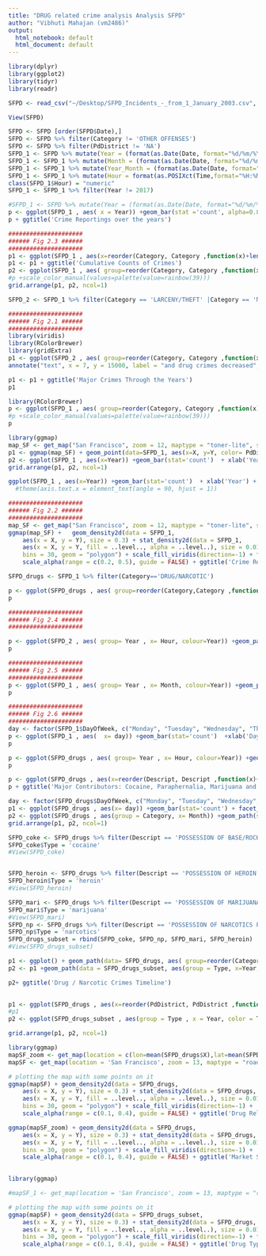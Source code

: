 ```yaml
---
title: "DRUG related crime analysis Analysis SFPD"
author: "Vibhuti Mahajan (vm2486)"
output:
  html_notebook: default
  html_document: default
---
```




```r
library(dplyr)
library(ggplot2)
library(tidyr)
library(readr)
```

```r
SFPD <- read_csv("~/Desktop/SFPD_Incidents_-_from_1_January_2003.csv", col_types = cols(Date = col_date(format = "%m/%d/%Y"), Time = col_character()))

```

```r
View(SFPD)
```

```r
SFPD <- SFPD [order(SFPD$Date),]
SFPD <- SFPD %>% filter(Category != 'OTHER OFFENSES')
SFPD <- SFPD %>% filter(PdDistrict != 'NA')
SFPD_1 <- SFPD %>% mutate(Year = (format(as.Date(Date, format="%d/%m/%Y"),"%Y")))
SFPD_1 <- SFPD_1 %>% mutate(Month = (format(as.Date(Date, format="%d/%m/%Y"),"%m")))
SFPD_1 <- SFPD_1 %>% mutate(Year_Month = (format(as.Date(Date, format="%d/%m/%Y"),"%Y/%m")))
SFPD_1 <- SFPD_1 %>% mutate(Hour = format(as.POSIXct(Time,format="%H:%M"),"%H"))
class(SFPD_1$Hour) = "numeric"
SFPD_1 <- SFPD_1 %>% filter(Year != 2017)
```

```r
#SFPD_1 <- SFPD %>% mutate(Year = (format(as.Date(Date, format="%d/%m/%Y"),"%Y")))
p <- ggplot(SFPD_1 , aes( x = Year)) +geom_bar(stat ='count', alpha=0.8)  +xlab('Year') + geom_vline(xintercept = 9, colour ='red', linetype = "dashed") + annotate("text", label = "App Launched", x = 11, y = 125000, color = "red", size= 4.3)
p + ggtitle('Crime Reportings over the years')
```
```r

#####################
###### Fig 2.3 ######
#####################
p1 <- ggplot(SFPD_1 , aes(x=reorder(Category, Category ,function(x)+length(x) ))) +geom_bar(stat='count') + geom_vline(xintercept = 33, color = 'red', linetype= 'dashed') + annotate("text", x = 35, y = 270000, label = "Major Crimes by Count" , color = 'red', size=7) + coord_flip() + xlab('Crime Category') + theme_grey(16)
p1 <- p1 + ggtitle('Cumulative Counts of Crimes') 
p2 <- ggplot(SFPD_1 , aes( group=reorder(Category, Category ,function(x)+length(x) ),x = Year, colour= reorder(Category, Category ,function(x)+length(x) ))) +geom_path(stat ='count')  +xlab('Year')+scale_colour_discrete('Category of Crime') + ggtitle('Crime Trends') + theme(legend.position="bottom") + theme_grey(16)
#p +scale_color_manual(values=palette(value=rainbow(39))) 
grid.arrange(p1, p2, ncol=1)
```

```r
SFPD_2 <- SFPD_1 %>% filter(Category == 'LARCENY/THEFT' |Category == 'NON-CRIMINAL' |Category == 'ASSAULT' |Category == 'VEHICLE THEFT' |Category == 'DRUG/NARCOTIC'  )
```

```r
#####################
###### Fig 2.1 ######
#####################
library(viridis)
library(RColorBrewer)
library(gridExtra)
p1 <- ggplot(SFPD_2 , aes( group=reorder(Category, Category ,function(x)-length(x) ),x = Year, colour= reorder(Category, Category ,function(x)-length(x) ))) +geom_path(stat ='count')  +xlab('Year')+scale_color_viridis('Category of Crime', discrete = T) + ylim(0,45000) + annotate("text", x = 3, y = 20000, label = "Vehicle Theft Decrease", size=2.5) + annotate("text", x = 8, y = 30000, label = "Larceny and Theft Increase", size=2.5) + annotate("text", x = 7, y = 17500, label = "Non-criminal offences increased", size=2.5)+
annotate("text", x = 7, y = 15000, label = "and drug crimes decreased", size=2.5)

p1 <- p1 + ggtitle('Major Crimes Through the Years')
p1
```

```r
library(RColorBrewer)
p <- ggplot(SFPD_1 , aes( group=reorder(Category, Category ,function(x)+length(x) ),x = Year, colour= reorder(Category, Category ,function(x)+length(x) ))) +geom_path(stat ='count')  +xlab('Year')+scale_colour_discrete('Category of Crime') + ggtitle('Crime Trends') + theme(legend.position="bottom")
#p +scale_color_manual(values=palette(value=rainbow(39))) 
p
```

```r
library(ggmap)
map_SF <- get_map("San Francisco", zoom = 12, maptype = "toner-lite", source = 'stamen')
p1 <- ggmap(map_SF) + geom_point(data=SFPD_1, aes(x=X, y=Y, color= PdDistrict), alpha=0.03, size=0.01, show.legend = TRUE)+ ggtitle('Crime Report over districts') + theme_grey(15) + guides(col = guide_legend(override.aes = list(size=10)))
p2 <- ggplot(SFPD_1 , aes(x=Year)) +geom_bar(stat='count')  + xlab('Year') + ylab('count of crime')+ facet_wrap(~PdDistrict) + coord_flip() 
grid.arrange(p1, p2, ncol=1)
```
```r
ggplot(SFPD_1 , aes(x=Year)) +geom_bar(stat='count')  + xlab('Year') + ylab('count of crime')+ facet_wrap(~PdDistrict) + coord_flip()
  #theme(axis.text.x = element_text(angle = 90, hjust = 1))
```

```r

#####################
###### Fig 2.2 ######
#####################
map_SF <- get_map("San Francisco", zoom = 12, maptype = "toner-lite", source = 'stamen')
ggmap(map_SF) +   geom_density2d(data = SFPD_1, 
    aes(x = X, y = Y), size = 0.3) + stat_density2d(data = SFPD_1, 
    aes(x = X, y = Y, fill = ..level.., alpha = ..level..), size = 0.01, 
    bins = 30, geom = "polygon") + scale_fill_viridis(direction=-1) + facet_wrap(~Year) +
    scale_alpha(range = c(0.2, 0.5), guide = FALSE) + ggtitle('Crime Report Density : Are Southern and Mission Districts Unsafe?') +ylab('latitude') + xlab('longitude')+ theme(legend.position="bottom") + theme_grey(25)
```

```r
SFPD_drugs <- SFPD_1 %>% filter(Category=='DRUG/NARCOTIC')

```

```r
p <- ggplot(SFPD_drugs , aes( group=reorder(Category,Category ,function(x)+length(x)),x = Year)) +geom_path(stat ='count')  +xlab('Year') +ylim(0,13000) +ggtitle('Drugs/ Narcotics Based Felony Reported over Time')
p
```
```r
#####################
###### Fig 2.4 ######
#####################

p <- ggplot(SFPD_2 , aes( group= Year , x= Hour, colour=Year)) +geom_path(stat='count')  +xlab('Hour of the Day') + facet_wrap(~Category) + ggtitle('Are Most Crimes Reported in the Evening?') + theme(legend.position="bottom") +scale_color_viridis(discrete = T, direction = -1) 
p 
```
```r

#####################
###### Fig 2.5 ######
#####################
p <- ggplot(SFPD_1 , aes( group= Year , x= Month, colour=Year)) +geom_path(stat='count')  +xlab('Month') +  ggtitle('Crime Trends over Months are Similar!') + theme(legend.position="bottom")+ ylim(0,2700) + facet_wrap(~PdDistrict)+scale_color_viridis(discrete = T, direction = -1)
p 
```

```r
#####################
###### Fig 2.6 ######
#####################
day <- factor(SFPD_1$DayOfWeek, c("Monday", "Tuesday", "Wednesday", "Thursday", "Friday", "Saturday", "Sunday"))
p <- ggplot(SFPD_1 , aes(  x= day)) +geom_bar(stat='count')  +xlab('Day of the week') +  ggtitle('Fridays and Saturdays : Most Crime Succeptible Days') + theme(legend.position="bottom") + facet_wrap(~PdDistrict)+scale_color_viridis(discrete = T, direction = -1)+theme(axis.text.x = element_text(angle = 90, hjust = 1))  
p 
```


```r


p <- ggplot(SFPD_drugs , aes( group= Year , x= Hour, colour=Year)) +geom_path(stat='count')  +xlab('Year') + ggtitle('Time of Drug Based Crime Reportings') 
p 
```
```r
p <- ggplot(SFPD_drugs , aes(x=reorder(Descript, Descript ,function(x)+length(x) ))) +geom_bar(stat='count') + coord_flip() + xlab('Drug Felony Type')
p + ggtitle('Major Contributors: Cocaine, Paraphernalia, Marijuana and Heroin')
```
```r
day <- factor(SFPD_drugs$DayOfWeek, c("Monday", "Tuesday", "Wednesday", "Thursday", "Friday", "Saturday", "Sunday"))
p1 <- ggplot(SFPD_drugs , aes(x= day)) +geom_bar(stat='count') + facet_wrap(~Year)  +xlab('Day of the week') +  ggtitle('Drug/ Narcotic based Crimes Surge on Wednesdays!') +theme(axis.text.x = element_text(angle = 90, hjust = 1))
p2 <- ggplot(SFPD_drugs , aes(group = Category, x= Month)) +geom_path(stat='count')  + facet_wrap(~Year) + xlab('Month') +  ggtitle('Drug / Narcotics based crimes Decrease after 2009') 
grid.arrange(p1, p2, ncol=1)
```

```r
SFPD_coke <- SFPD_drugs %>% filter(Descript == 'POSSESSION OF BASE/ROCK COCAINE'| Descript=='SALE OF BASE/ROCK COCAINE'|Descript == 'POSSESSION OF BASE/ROCK COCAINE FOR SALE' )
SFPD_coke$Type = 'cocaine'
#View(SFPD_coke)


SFPD_heroin <- SFPD_drugs %>% filter(Descript == 'POSSESSION OF HEROIN'| Descript=='SALE OF HEROIN'|Descript == 'POSSESSION OF HEROIN FOR SALES' )
SFPD_heroin$Type = 'heroin'
#View(SFPD_heroin)

SFPD_mari <- SFPD_drugs %>% filter(Descript == 'POSSESSION OF MARIJUANA'| Descript=='SALE OF MARIJUANA'|Descript == 'POSSESSION OF MARIJUANA FOR SALES' )
SFPD_mari$Type = 'marijuana'
#View(SFPD_mari)
SFPD_np <- SFPD_drugs %>% filter(Descript == 'POSSESSION OF NARCOTICS PARAPHERNALIA'| Descript=='SALE OF NARCOTICS PARAPHERNALIA'|Descript == 'POSSESSION OF NARCOTICS PARAPHERNALIA FOR SALES' )
SFPD_np$Type = 'narcotics'
SFPD_drugs_subset = rbind(SFPD_coke, SFPD_np, SFPD_mari, SFPD_heroin)
#View(SFPD_drugs_subset)
```


```r

p1 <- ggplot() + geom_path(data= SFPD_drugs, aes( group=reorder(Category,Category ,function(x)+length(x)),x = Year), stat ='count', alpha=0.6)
p2 <- p1 +geom_path(data = SFPD_drugs_subset, aes(group = Type, x=Year, colour=Type), stat = 'count', size=1.01) + theme(legend.position="bottom") + geom_vline(xintercept = 3 , linetype='dashed', alpha=0.5) + annotate("text", x = 4, y = 7500, label = "Drugs Became Cheaper", size=2.5,  color='Blue') + geom_vline(xintercept = 6 , linetype='dashed', alpha=0.5) + annotate("text", x = 7, y = 12000, label = "Recession Hits US", size=2.5,  color='Blue') + geom_vline(xintercept = 9 , linetype='dashed', alpha=0.5) + annotate("text", x = 10, y = 8000, label = "Silk Road Launched", size=2.5,  color='Blue')+ geom_vline(xintercept = 11 , linetype='dashed', alpha=0.5) + annotate("text", x = 12, y = 3000, label = "Shut Down by FBI", size=2.5,  color='Blue')

p2+ ggtitle('Drug / Narcotic Crimes Timeline') 
 
```

```r
p1 <- ggplot(SFPD_drugs , aes(x=reorder(PdDistrict, PdDistrict ,function(x)+length(x) ))) +geom_bar(stat='count') + facet_wrap(~Year)  +xlab('District') +  ggtitle('Drug/ Narcotic based Crimes Distribution over Districts') +theme(axis.text.x = element_text(angle = 90, hjust = 1))
#p1
p2 <- ggplot(SFPD_drugs_subset , aes(group = Type , x = Year, color = Type)) +geom_path(stat='count')  + facet_wrap(~PdDistrict) + xlab('Year') +  ggtitle('Different drugs over Years and Districts') + theme(legend.position="bottom")+theme(axis.text.x = element_text(angle = 90, hjust = 1))

grid.arrange(p1, p2, ncol=1)
```




```r

library(ggmap)
mapSF_zoom <- get_map(location = c(lon=mean(SFPD_drugs$X),lat=mean(SFPD_drugs$Y)), zoom = 15, maptype = "roadmap", scale = 2)
mapSF <- get_map(location = 'San Francisco', zoom = 13, maptype = "roadmap", scale = 2)

# plotting the map with some points on it
ggmap(mapSF) + geom_density2d(data = SFPD_drugs, 
    aes(x = X, y = Y), size = 0.3) + stat_density2d(data = SFPD_drugs, 
    aes(x = X, y = Y, fill = ..level.., alpha = ..level..), size = 0.01, 
    bins = 30, geom = "polygon") + scale_fill_viridis(direction=-1) + 
    scale_alpha(range = c(0.1, 0.4), guide = FALSE) + ggtitle('Drug Related Crime Density')+theme(legend.position="bottom")

ggmap(mapSF_zoom) + geom_density2d(data = SFPD_drugs, 
    aes(x = X, y = Y), size = 0.3) + stat_density2d(data = SFPD_drugs, 
    aes(x = X, y = Y, fill = ..level.., alpha = ..level..), size = 0.01, 
    bins = 30, geom = "polygon") + scale_fill_viridis(direction=-1) + 
    scale_alpha(range = c(0.1, 0.4), guide = FALSE) + ggtitle('Market Street and Mission Street : Drug Hubs ')
  

```

```r
library(ggmap)

#mapSF_1 <- get_map(location = 'San Francisco', zoom = 13, maptype = "roadmap", scale = 2)

# plotting the map with some points on it
ggmap(mapSF) + geom_density2d(data = SFPD_drugs_subset, 
    aes(x = X, y = Y), size = 0.3) + stat_density2d(data = SFPD_drugs, 
    aes(x = X, y = Y, fill = ..level.., alpha = ..level..), size = 0.01, 
    bins = 30, geom = "polygon") + scale_fill_viridis(direction=-1) + facet_wrap(~Type)+
    scale_alpha(range = c(0.1, 0.4), guide = FALSE) + ggtitle('Drug Type Related Crime Density')+theme(legend.position="bottom")


```



